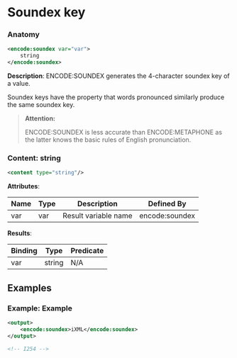 # Soundex key

### Anatomy

```xml
<encode:soundex var="var">
    string
</encode:soundex>
```

 **Description**:
 ENCODE:SOUNDEX generates the 4-character soundex key of a value.

Soundex keys have the property that words pronounced similarly produce the same soundex key.


> **Attention:**
>
> ENCODE:SOUNDEX is less accurate than ENCODE:METAPHONE as the latter knows the basic rules of English pronunciation.

### Content: string

```xml
<content type="string"/>
```

**Attributes**:

| Name | Type | Description | Defined By |
| ---- | ---- | ----------- | ---------- |
| var | var | Result variable name | encode:soundex |


**Results**:

| Binding | Type | Predicate |
| ------- | ---- | --------- |
| var | string | N/A |


## Examples

### Example: Example

```xml
<output>
	<encode:soundex>iXML</encode:soundex>
</output>

<!-- I254 -->
```

